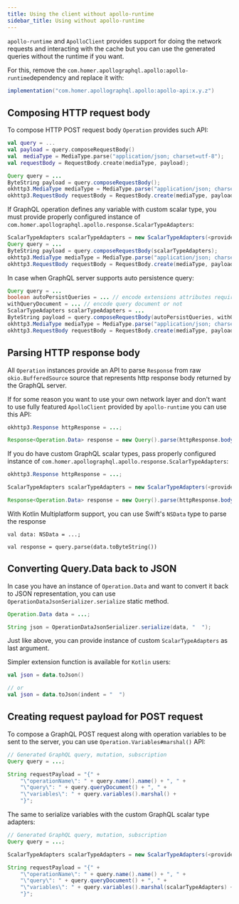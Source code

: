 ```yaml
---
title: Using the client without apollo-runtime
sidebar_title: Using without apollo-runtime
---
```



`apollo-runtime` and `ApolloClient` provides support for doing the network requests and interacting with the cache but you can use the generated queries without the runtime if you want.

For this, remove the `com.homer.apollographql.apollo:apollo-runtime`dependency and replace it with:

```kotlin:title=build.gradle
implementation("com.homer.apollographql.apollo:apollo-api:x.y.z")
```

## Composing HTTP request body

To compose HTTP POST request body `Operation` provides such API:

<MultiCodeBlock>

```kotlin
val query = ...
val payload = query.composeRequestBody()
val  mediaType = MediaType.parse("application/json; charset=utf-8");
val requestBody = RequestBody.create(mediaType, payload);
```

```java
Query query = ...
ByteString payload = query.composeRequestBody();
okhttp3.MediaType mediaType = MediaType.parse("application/json; charset=utf-8");
okhttp3.RequestBody requestBody = RequestBody.create(mediaType, payload);
```

</MultiCodeBlock>

If GraphQL operation defines any variable with custom scalar type, you must provide properly configured instance of
`com.homer.apollographql.apollo.response.ScalarTypeAdapters`:

```java
ScalarTypeAdapters scalarTypeAdapters = new ScalarTypeAdapters(<provide your custom scalar type adapters>);
Query query = ...
ByteString payload = query.composeRequestBody(scalarTypeAdapters);
okhttp3.MediaType mediaType = MediaType.parse("application/json; charset=utf-8");
okhttp3.RequestBody requestBody = RequestBody.create(mediaType, payload);
```

In case when GraphQL server supports auto persistence query:

```java
Query query = ...
boolean autoPersistQueries = ... // encode extensions attributes required by query auto persistence or not
withQueryDocument = ... // encode query document or not
ScalarTypeAdapters scalarTypeAdapters = ...
ByteString payload = query.composeRequestBody(autoPersistQueries, withQueryDocument, scalarTypeAdapters);
okhttp3.MediaType mediaType = MediaType.parse("application/json; charset=utf-8");
okhttp3.RequestBody requestBody = RequestBody.create(mediaType, payload);
```

## Parsing HTTP response body

All `Operation` instances provide an API to parse `Response` from raw `okio.BufferedSource` source that represents http response body
returned by the GraphQL server.

If for some reason you want to use your own network layer and don't want to use fully featured `ApolloClient` provided by `apollo-runtime`
you can use this API:

```java
okhttp3.Response httpResponse = ...;

Response<Operation.Data> response = new Query().parse(httpResponse.body().source());
```

If you do have custom GraphQL scalar types, pass properly configured instance of `com.homer.apollographql.apollo.response.ScalarTypeAdapters`:

```java
okhttp3.Response httpResponse = ...;

ScalarTypeAdapters scalarTypeAdapters = new ScalarTypeAdapters(<provide your custom scalar type adapters>);

Response<Operation.Data> response = new Query().parse(httpResponse.body().source(), scalarTypeAdapters);
```        

With Kotlin Multiplatform support, you can use Swift's `NSData` type to parse the response

```kotlin:title=Kotlin-Common
val data: NSData = ...;

val response = query.parse(data.toByteString())
``` 

## Converting Query.Data back to JSON

In case you have an instance of `Operation.Data` and want to convert it back to JSON representation, you can use
`OperationDataJsonSerializer.serialize` static method.

```java
Operation.Data data = ...;

String json = OperationDataJsonSerializer.serialize(data, "  ");
```

Just like above, you can provide instance of custom `ScalarTypeAdapters` as last argument.

Simpler extension function is available for `Kotlin` users:
```kotlin
val json = data.toJson()

// or
val json = data.toJson(indent = "  ")
```

## Creating request payload for POST request

To compose a GraphQL POST request along with operation variables to be sent to the server, you can use `Operation.Variables#marshal()` API: 

```java
// Generated GraphQL query, mutation, subscription
Query query = ...;

String requestPayload = "{" +
    "\"operationName\": " + query.name().name() + ", " +
    "\"query\": " + query.queryDocument() + ", " +
    "\"variables\": " + query.variables().marshal() +
    "}";
```

The same to serialize variables with the custom GraphQL scalar type adapters:

```java
// Generated GraphQL query, mutation, subscription
Query query = ...;

ScalarTypeAdapters scalarTypeAdapters = new ScalarTypeAdapters(<provide your custom scalar type adapters>);

String requestPayload = "{" +
    "\"operationName\": " + query.name().name() + ", " +
    "\"query\": " + query.queryDocument() + ", " +
    "\"variables\": " + query.variables().marshal(scalarTypeAdapters) +
    "}";
```
